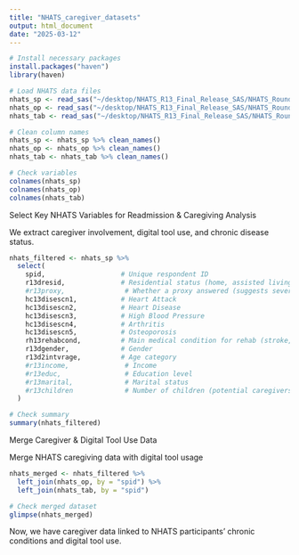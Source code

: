 ```yaml
---
title: "NHATS_caregiver_datasets"
output: html_document
date: "2025-03-12"
---
```


```r
# Install necessary packages
install.packages("haven")
library(haven)

# Load NHATS data files
nhats_sp <- read_sas("~/desktop/NHATS_R13_Final_Release_SAS/NHATS_Round_13_SP_File.sas7bdat") # Sample Person Data
nhats_op <- read_sas("~/desktop/NHATS_R13_Final_Release_SAS/NHATS_Round_13_OP_File.sas7bdat") # Caregiver Data
nhats_tab <- read_sas("~/desktop/NHATS_R13_Final_Release_SAS/NHATS_Round_13_Tab_Act_File.sas7bdat") # Digital tool use data

# Clean column names
nhats_sp <- nhats_sp %>% clean_names()
nhats_op <- nhats_op %>% clean_names()
nhats_tab <- nhats_tab %>% clean_names()

# Check variables
colnames(nhats_sp)
colnames(nhats_op)
colnames(nhats_tab)
```


Select Key NHATS Variables for Readmission & Caregiving Analysis

We extract caregiver involvement, digital tool use, and chronic disease status.

```r
nhats_filtered <- nhats_sp %>%
  select(
    spid,                   # Unique respondent ID
    r13dresid,              # Residential status (home, assisted living, nursing home)
    #r13proxy,               # Whether a proxy answered (suggests severe disability)
    hc13disescn1,           # Heart Attack
    hc13disescn2,           # Heart Disease
    hc13disescn3,           # High Blood Pressure
    hc13disescn4,           # Arthritis
    hc13disescn5,           # Osteoporosis
    rh13rehabcond,          # Main medical condition for rehab (stroke, joint replacement, COPD, etc.)
    r13dgender,             # Gender
    r13d2intvrage,          # Age category
    #r13income,              # Income
    #r13educ,                # Education level
    #r13marital,             # Marital status
    #r13children             # Number of children (potential caregivers)
  )

# Check summary
summary(nhats_filtered)
```

Merge Caregiver & Digital Tool Use Data

Merge NHATS caregiving data with digital tool usage

```r
nhats_merged <- nhats_filtered %>%
  left_join(nhats_op, by = "spid") %>%
  left_join(nhats_tab, by = "spid")

# Check merged dataset
glimpse(nhats_merged)
```

Now, we have caregiver data linked to NHATS participants’ chronic conditions and digital tool use.